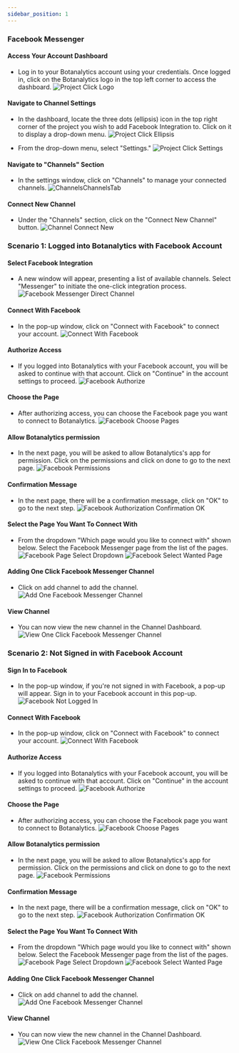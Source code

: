 ```yaml
---
sidebar_position: 1
---
```



### Facebook Messenger

#### Access Your Account Dashboard

- Log in to your Botanalytics account using your credentials. Once logged in, click on the Botanalytics logo in the top left corner to access the dashboard.
  <img src={ProjectClickLogo} alt="Project Click Logo" />

#### Navigate to Channel Settings

- In the dashboard, locate the three dots (ellipsis) icon in the top right corner of the project you wish to add Facebook Integration to. Click on it to display a drop-down menu.
  <img src={ProjectClickEllipsis} alt="Project Click Ellipsis" />

- From the drop-down menu, select "Settings."
  <img src={ProjectClickSettings} alt="Project Click Settings" />

#### Navigate to "Channels" Section

- In the settings window, click on "Channels" to manage your connected channels.
  <img src={ChannelsChannelsTab} alt="ChannelsChannelsTab" />

#### Connect New Channel

- Under the "Channels" section, click on the "Connect New Channel" button.
    <img src={ChannelConnectNew} alt="Channel Connect New" />

### Scenario 1: Logged into Botanalytics with Facebook Account

#### Select Facebook Integration

- A new window will appear, presenting a list of available channels. Select "Messenger" to initiate the one-click integration process.
  <img src={FacebookDirectChannel} alt="Facebook Messenger Direct Channel" />

#### Connect With Facebook

- In the pop-up window, click on "Connect with Facebook" to connect your account.
  <img src={ConnectWithFacebook} alt="Connect With Facebook" />

#### Authorize Access

- If you logged into Botanalytics with your Facebook account, you will be asked to continue with that account. Click on "Continue" in the account settings to proceed.
  <img src={FacebookAuthorize} alt="Facebook Authorize" />

#### Choose the Page

- After authorizing access, you can choose the Facebook page you want to connect to Botanalytics.
  <img src={FacebookChoosePages} alt="Facebook Choose Pages" />

#### Allow Botanalytics permission

- In the next page, you will be asked to allow Botanalytics's app for permission. Click on the permissions and click on done to go to the next page.
  <img src={FacebookPermissions} alt="Facebook Permissions" />

#### Confirmation Message

- In the next page, there will be a confirmation message, click on "OK" to go to the next step.
  <img src={FacebookConfirmationOk} alt="Facebook Authorization Confirmation OK" />

#### Select the Page You Want To Connect With

- From the dropdown "Which page would you like to connect with" shown below. Select the Facebook Messenger page from the list of the pages.
  <img src={FacebookSelectPageDropdown} alt="Facebook Page Select Dropdown" />
  <img src={FacebookSelectWantedPage} alt="Facebook Select Wanted Page" />

#### Adding One Click Facebook Messenger Channel

- Click on add channel to add the channel.
  <img src={FacebookAddOneClick} alt="Add One Facebook Messenger Channel" />

#### View Channel

- You can now view the new channel in the Channel Dashboard.
  <img src={FacebookViewConnectedChannel} alt="View One Click Facebook Messenger Channel" />

### Scenario 2: Not Signed in with Facebook Account

#### Sign In to Facebook

- In the pop-up window, if you're not signed in with Facebook, a pop-up will appear. Sign in to your Facebook account in this pop-up.
  <img src={FacebookNotLoggedIn} alt="Facebook Not Logged In" />

#### Connect With Facebook

- In the pop-up window, click on "Connect with Facebook" to connect your account.
  <img src={ConnectWithFacebook} alt="Connect With Facebook" />

#### Authorize Access

- If you logged into Botanalytics with your Facebook account, you will be asked to continue with that account. Click on "Continue" in the account settings to proceed.
  <img src={FacebookAuthorize} alt="Facebook Authorize" />

#### Choose the Page

- After authorizing access, you can choose the Facebook page you want to connect to Botanalytics.
  <img src={FacebookChoosePages} alt="Facebook Choose Pages" />

#### Allow Botanalytics permission

- In the next page, you will be asked to allow Botanalytics's app for permission. Click on the permissions and click on done to go to the next page.
  <img src={FacebookPermissions} alt="Facebook Permissions" />

#### Confirmation Message

- In the next page, there will be a confirmation message, click on "OK" to go to the next step.
  <img src={FacebookConfirmationOk} alt="Facebook Authorization Confirmation OK" />

#### Select the Page You Want To Connect With

- From the dropdown "Which page would you like to connect with" shown below. Select the Facebook Messenger page from the list of the pages.
  <img src={FacebookSelectPageDropdown} alt="Facebook Page Select Dropdown" />
  <img src={FacebookSelectWantedPage} alt="Facebook Select Wanted Page" />

#### Adding One Click Facebook Messenger Channel

- Click on add channel to add the channel.
  <img src={FacebookAddOneClick} alt="Add One Facebook Messenger Channel" />

#### View Channel

- You can now view the new channel in the Channel Dashboard.
  <img src={FacebookViewConnectedChannel} alt="View One Click Facebook Messenger Channel" />
